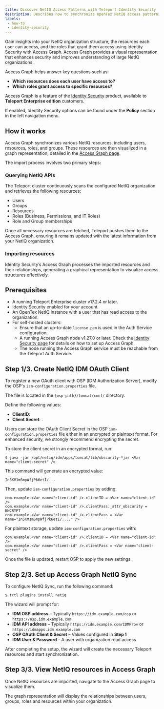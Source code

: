 ```yaml
---
title: Discover NetIQ Access Patterns with Teleport Identity Security
description: Describes how to synchronize OpenTex NetIQ access patterns using Identity Security and Access Graph.
labels:
 - how-to
 - identity-security
---
```


Gain insights into your NetIQ organization
structure, the resources each user can access, and the roles that grant them access using Identity Security with Access Graph.
Access Graph provides a visual representation that enhances security and improves
understanding of large NetIQ organizations.  

Access Graph helps answer key questions such as:  

- **Which resources does each user have access to?**  
- **Which roles grant access to specific resources?**  

Access Graph is a feature of the [Identity Security](https://goteleport.com/platform/policy/) product, available to **Teleport Enterprise edition** customers.  

If enabled, Identity Security options can be found under the **Policy** section in the left navigation menu.  

## How it works

Access Graph synchronizes various NetIQ resources, including users, resources, roles, and groups.
These resources are then visualized in a graph representation, detailed in the
[Access Graph page](../teleport-policy.mdx).  

The import process involves two primary steps:  

### Querying NetIQ APIs

The Teleport cluster continuously scans the configured NetIQ organization and retrieves the
following resources:  

- Users  
- Groups  
- Resources  
- Roles (Business, Permissions, and IT Roles)  
- Role and Group memberships  

Once all necessary resources are fetched, Teleport pushes them to the Access Graph, 
ensuring it remains updated with the latest information from your NetIQ organization.  

### Importing resources

Identity Security’s Access Graph processes the imported resources 
and their relationships, generating a graphical representation
to visualize access structures effectively.  


## Prerequisites

- A running Teleport Enterprise cluster v17.2.4 or later.
- Identity Security enabled for your account.
- An OpenTex NetIQ instance with a user that has read access to the organization.
- For self-hosted clusters:
  - Ensure that an up-to-date `license.pem` is used in the Auth Service configuration.
  - A running Access Graph node v1.27.0 or later.
Check the [Identity Security page](../teleport-policy.mdx) for details on
how to set up Access Graph.
  - The node running the Access Graph service must be reachable from the Teleport Auth Service.

## Step 1/3. Create NetIQ IDM OAuth Client

To register a new OAuth client with OSP (IDM Authorization Server), modify the OSP's
`ism-configuration.properties` file.  

The file is located in the `{osp-path}/tomcat/conf/` directory.  

Define the following values:  

- **ClientID**: <Var name="client-id" /> 
- **Client Secret**: <Var name="client-secret" />.

Users can store the OAuth Client Secret in the OSP `ism-configuration.properties` 
file either in an encrypted or plaintext format. 
For enhanced security, we strongly recommend encrypting the secret.

<Tabs>
<TabItem label="Encrypted secret" >

To store the client secret in an encrypted format, run:  

```code
$ java -jar /opt/netiq/idm/apps/tomcat/lib/obscurity-*jar <Var name="client-secret" />
```

This command will generate an encrypted value:  

```code
InSKM1mSmpWfjPk6etI/...
```

Then, update `ism-configuration.properties` by adding:  

```code
com.example.<Var name="client-id" />.clientID = <Var name="client-id" />
com.example.<Var name="client-id" />.clientPass._attr_obscurity = ENCRYPT
com.example.<Var name="client-id" />.clientPass = <Var name="InSKM1mSmpWfjPk6etI/...." />
```

</TabItem>
<TabItem label="Plaintext secret" >

For plaintext storage, update `ism-configuration.properties` with:  

```code
com.example.<Var name="client-id" />.clientID = <Var name="client-id" />
com.example.<Var name="client-id" />.clientPass = <Var name="client-secret" />
```

</TabItem>
</Tabs>

Once the file is updated, restart OSP to apply the new settings.  

## Step 2/3. Set up Access Graph NetIQ Sync

To configure NetIQ Sync, run the following command:  

```code
$ tctl plugins install netiq
```

The wizard will prompt for:  

- **IDM OSP address** – Typically `https://idm.example.com/osp` or `https://osp.idm.example.com`  
- **IDM API address** – Typically `https://idm.example.com/IDMProv` or `https://idmapps.idm.example.com`  
- **OSP OAuth Client & Secret** – Values configured in **Step 1**  
- **IDM User & Password** – A user with organization read access  

After completing the setup, the wizard will create the necessary
Teleport resources and start synchronization.  


## Step 3/3. View NetIQ resources in Access Graph

Once NetIQ resources are imported, navigate to the Access Graph page to visualize them.  

The graph representation will display the relationships between users, groups, roles and resources within your organization.  
